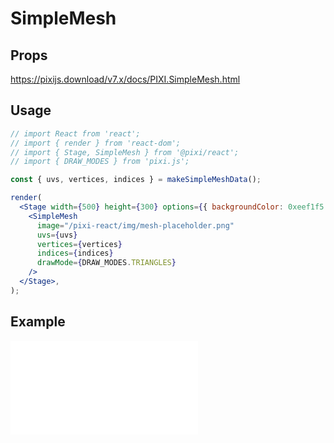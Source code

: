 # SimpleMesh

## Props

https://pixijs.download/v7.x/docs/PIXI.SimpleMesh.html

## Usage

```jsx live noInline
// import React from 'react';
// import { render } from 'react-dom';
// import { Stage, SimpleMesh } from '@pixi/react';
// import { DRAW_MODES } from 'pixi.js';

const { uvs, vertices, indices } = makeSimpleMeshData();

render(
  <Stage width={500} height={300} options={{ backgroundColor: 0xeef1f5 }}>
    <SimpleMesh
      image="/pixi-react/img/mesh-placeholder.png"
      uvs={uvs}
      vertices={vertices}
      indices={indices}
      drawMode={DRAW_MODES.TRIANGLES}
    />
  </Stage>,
);
```

## Example

<iframe
  height={500}
  scrolling="no"
  title="Mesh"
  src="//codepen.io/inlet/embed/69e7153234c4e01232a7dbc50bbceb40/?height=300&theme-id=33987&default-tab=result&embed-version=2"
  frameBorder="no"
  allowFullScreen={true}
  style={{ width: '100%' }}
/>
